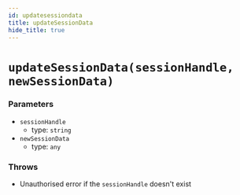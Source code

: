 ```yaml
---
id: updatesessiondata
title: updateSessionData
hide_title: true
---
```


# ``updateSessionData(sessionHandle, newSessionData)``

### Parameters
- `sessionHandle` 
  - type: `string`
- `newSessionData` 
  - type: `any`

### Throws
- Unauthorised error if the `sessionHandle` doesn't exist
